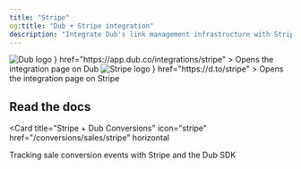 ```yaml
---
title: "Stripe"
og:title: "Dub + Stripe integration"
description: "Integrate Dub's link management infrastructure with Stripe."
---
```


<CardGroup cols={2}>
  <Card
    title="View on Dub"
    icon={
      <div className="h-8 w-8">
        <img
          src="https://assets.dub.co/logo.png"
          alt="Dub logo"
          className="h-full w-full"
        />
      </div>
    }
    href="https://app.dub.co/integrations/stripe"
  >
    Opens the integration page on Dub
  </Card>
  <Card
    title="View on Stripe"
    icon={
      <div className="h-8 w-8">
        <img
          src="https://dubassets.com/integrations/clzra1ya60001wnj4a89zcg9h_jtyaGa7"
          alt="Stripe logo"
          className="h-full w-full rounded-full"
        />
      </div>
    }
    href="https://d.to/stripe"
  >
    Opens the integration page on Stripe
  </Card>
</CardGroup>

## Read the docs

<Card
  title="Stripe + Dub Conversions"
  icon="stripe"
  href="/conversions/sales/stripe"
  horizontal
>
  Tracking sale conversion events with Stripe and the Dub SDK
</Card>
